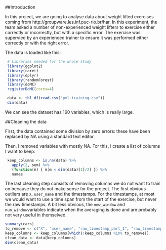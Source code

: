 ##Introduction

 
 In this project, we are going to analyse data about weight lifted exercises coming from http://groupware.les.inf.puc-rio.br/har. In this experiment, the team asked a number of non-experienced weight lifters to exercise either correctly or incorrectly, but with a specific error. The exercise was supervied by an experienced trainer to ensure it was performed either correctly or with the right error.
 
The data is loaded like this:
 
```r
 # Libraries needed for the whole study
 library(ggplot2)
 library(caret)
 library(dplyr)
 library(randomForest)
 library(doMC)
 registerDoMC(cores=4)
```
```r
 data <- tbl_df(read.csv("pml-training.csv"))
 dim(data)
 ```
We can see the dataset has 160 variables, which is really large.

##Cleaning the data

First, the data contained some division by zero errors: these have been replaced by NA using a standard text editor.

Then, I removed variables with mostly NA. For this, I create a list of columns I want to keep:

```r
 keep_columns <- is.na(data) %>%
   apply(2, sum) %>%
   (function(m) { m[m < dim(data)[1]/2] }) %>%
   names
 ```
 
The last cleaning step consists of removing columns we do not want to train on because they do not make sense for the project. The first obvious outliers are `X`, `user_name` and the timestamps. For the timestamps, at most we would want to use a time span from the start of the exercise, but never the raw timestamps. A bit less obvious, the `new_window` and `num_window`variables indicate when the averaging is done and are probably not very useful in themselved.

```r
summary(cars)
to_remove <- c("X", "user_name", "raw_timestamp_part_1", "raw_timestamp_part_2", "cvtd_timestamp", "new_window", "num_window")
keep_columns <- keep_columns[which(!keep_columns %in% to_remove)]
clean_data <- data[keep_columns]
dim(clean_data)
 ```
